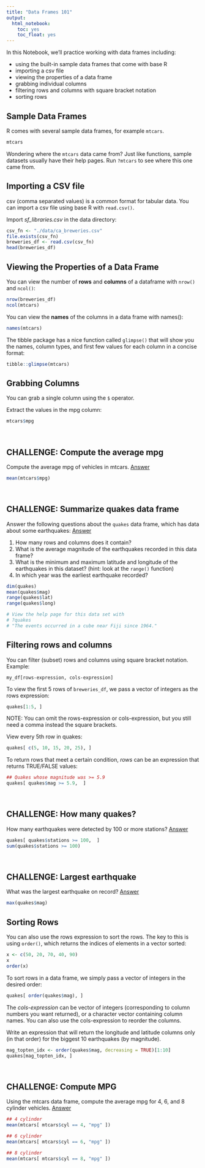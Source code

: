 ```yaml
---
title: "Data Frames 101"
output: 
  html_notebook:
    toc: yes
    toc_float: yes
---
```


In this Notebook, we'll practice working with data frames including:

- using the built-in sample data frames that come with base R 
- importing a csv file   
- viewing the properties of a data frame  
- grabbing individual columns  
- filtering rows and columns with square bracket notation  
- sorting rows  

## Sample Data Frames

R comes with several sample data frames, for example `mtcars`.

```r
mtcars
```

Wondering where the `mtcars` data came from? Just like functions, sample datasets usually have their help pages. Run `?mtcars` to see where this one came from.

## Importing a CSV file

csv (comma separated values) is a common format for tabular data. You can import a csv file using base R with  `read.csv()`. 

Import *sf_libraries.csv* in the data directory:  

```r
csv_fn <- "./data/ca_breweries.csv"
file.exists(csv_fn)
breweries_df <- read.csv(csv_fn)
head(breweries_df)
```

## Viewing the Properties of a Data Frame

You can view the number of **rows** and **columns** of a dataframe with `nrow()` and `ncol()`:

```r
nrow(breweries_df)
ncol(mtcars)
```
You can view the **names** of the columns in a data frame with names():

```r
names(mtcars)
```

The tibble package has a nice function called `glimpse()` that will show you the names, column types, and first few values for each column in a concise format:

```r
tibble::glimpse(mtcars)
```

## Grabbing Columns

You can grab a single column using the `$` operator. 

Extract the values in the mpg column:

```r
mtcars$mpg
```

\

## CHALLENGE: Compute the average mpg 

Compute the average mpg of vehicles in mtcars. [Answer](http://bit.ly/310o8bW)

```r
mean(mtcars$mpg)
```

\

## CHALLENGE: Summarize quakes data frame

Answer the following questions about the `quakes` data frame, which has data about some earthquakes: [Answer](http://bit.ly/3eUoyIV)

1) How many rows and columns does it contain?  
2) What is the average magnitude of the earthquakes recorded in this data frame?  
3) What is the minimum and maximum latitude and longitude of the earthquakes in this dataset? (hint: look at the `range()` function)  
4) In which year was the earliest earthquake recorded?  

```r
dim(quakes)
mean(quakes$mag)
range(quakes$lat)
range(quakes$long)

# View the help page for this data set with 
# ?quakes
# "The events occurred in a cube near Fiji since 1964."
```

## Filtering rows and columns

You can filter (subset) rows and columns using square bracket notation. Example:

`my_df[rows-expression, cols-expression]`

To view the first 5 rows of `breweries_df`, we pass a vector of integers as the rows expression:

```r
quakes[1:5, ]
```

NOTE: You can omit the rows-expression or cols-expression, but you still need a comma instead the square brackets.

View every 5th row in quakes:

```r
quakes[ c(5, 10, 15, 20, 25), ]
```

To return rows that meet a certain condition, *rows* can be an expression that returns TRUE/FALSE values:

```r
## Quakes whose magnitude was >= 5.9
quakes[ quakes$mag >= 5.9,  ]
```

\

## CHALLENGE: How many quakes?

How many earthquakes were detected by 100 or more stations? [Answer](http://bit.ly/3s51wTq)

```r
quakes[ quakes$stations >= 100,  ]
sum(quakes$stations >= 100)
```

\

## CHALLENGE: Largest earthquake

What was the largest earthquake on record? [Answer](http://bit.ly/391H7Hs)

```r
max(quakes$mag)
```

## Sorting Rows

You can also use the rows expression to sort the rows. The key to this is using `order()`, which returns the indices of elements in a vector sorted:

```r
x <- c(50, 20, 70, 40, 90)
x
order(x)
```

To sort rows in a data frame, we simply pass a vector of integers in the desired order:

```r
quakes[ order(quakes$mag), ]
```


The *cols-expression* can be vector of integers (corresponding to column numbers you want returned), or a character vector containing column names. You can also use the cols-expression to reorder the columns.

Write an expression that will return the longitude and latitude columns only (in that order) for the biggest 10 earthquakes (by magnitude).

```r
mag_topten_idx <- order(quakes$mag, decreasing = TRUE)[1:10]
quakes[mag_topten_idx, ]
```

\

## CHALLENGE: Compute MPG

Using the mtcars data frame, compute the average mpg for 4, 6, and 8 cylinder vehicles. [Answer](http://bit.ly/3s6meSL)

```r
## 4 cylinder
mean(mtcars[ mtcars$cyl == 4, "mpg" ])

## 6 cylinder
mean(mtcars[ mtcars$cyl == 6, "mpg" ])

## 8 cylinder
mean(mtcars[ mtcars$cyl == 8, "mpg" ])

```



